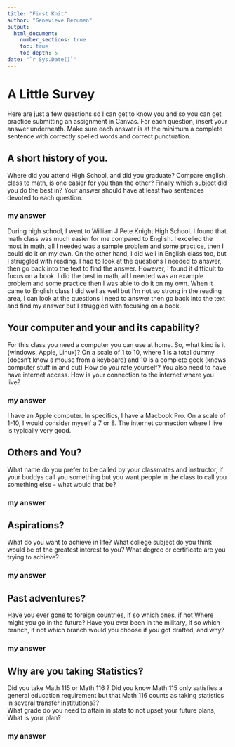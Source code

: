 ```yaml
---
title: "First Knit"
author: "Genevieve Berumen"
output: 
  html_document:
    number_sections: true
    toc: true
    toc_depth: 5
date: "`r Sys.Date()`"   
---
```


# A Little Survey

Here are just a few questions so I can get to know you and so you can get practice submitting an assignment in Canvas.  For each question, insert your answer underneath. Make sure each answer is at the minimum a complete sentence with correctly spelled words and correct punctuation. 

## A short history of you.  
Where did you attend High School, and did you graduate? Compare english class to math, is one easier for you than the other? Finally which subject did you do the best in? Your answer should have at least two sentences devoted to each question.  
  
### my answer     
During high school, I went to William J Pete Knight High School. I found that math class was much easier for me compared to English. I excelled the most in math, all I needed was a sample problem and some practice, then I could do it on my own. On the other hand, I did well in English class too, but I struggled with reading. I had to look at the questions I needed to answer, then go back into the text to find the answer. However, I found it difficult to focus on a book. I did the best in math, all I needed was an example problem and some practice then I was able to do it on my own. When it came to English class I did well as well but I'm not so strong in the reading area, I can look at the questions I need to answer then go back into the text and find my answer but I struggled with focusing on a book.

## Your computer and your and its capability?  
 For this class  you need a computer you can use at home.  So, what kind is it (windows, Apple, Linux)?  On a scale of 1 to 10, where 1 is a total dummy (doesn't know a mouse from a keyboard) and 10 is a complete geek (knows computer stuff in and out) How do you rate yourself?  You also need to have have internet access. How is your connection to the internet where you live?

### my answer   
I have an Apple computer. In specifics, I have a Macbook Pro. On a scale of 1-10, I would consider myself a 7 or 8. The internet connection where I live is typically very good.  

## Others and You?   
What name do you prefer to be called by your classmates and instructor, if your buddys call you something but you want people in the class to call you something else - what would that be? 

### my answer     

 




## Aspirations?   
What do you want to achieve in life?  What college subject do you think would be of the greatest interest to you? What degree or certificate are you trying to achieve?

### my answer     
 
   
## Past adventures?  
Have you ever gone to foreign countries, if so which ones, if not Where might you go in the future?  Have you ever been in the military, if so which branch, if not which branch would you choose if you got drafted, and why?


### my answer     

   
  




## Why are you taking Statistics?  
Did you take Math 115 or Math 116 ?  Did you know Math 115 only satisfies a general education requirement but that Math 116 counts as taking statistics in several transfer institutions??  
What grade do you need to attain in stats to not upset your future plans, What is your plan?  

 

### my answer     
 
   
 






  




